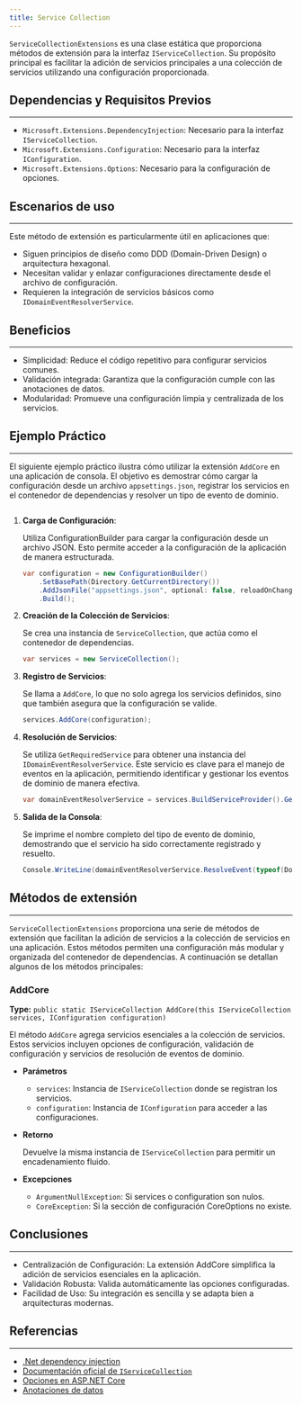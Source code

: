 ```yaml
---
title: Service Collection
---
```



`ServiceCollectionExtensions` es una clase estática que proporciona métodos de extensión para la interfaz `IServiceCollection`. Su propósito principal es facilitar la adición de servicios principales a una colección de servicios utilizando una configuración proporcionada.

## Dependencias y Requisitos Previos
---
- `Microsoft.Extensions.DependencyInjection`: Necesario para la interfaz `IServiceCollection`.
- `Microsoft.Extensions.Configuration`: Necesario para la interfaz `IConfiguration`.
- `Microsoft.Extensions.Options`: Necesario para la configuración de opciones.

## Escenarios de uso
---

Este método de extensión es particularmente útil en aplicaciones que:

- Siguen principios de diseño como DDD (Domain-Driven Design) o arquitectura hexagonal.
- Necesitan validar y enlazar configuraciones directamente desde el archivo de configuración.
- Requieren la integración de servicios básicos como `IDomainEventResolverService`.

## Beneficios
---

- Simplicidad: Reduce el código repetitivo para configurar servicios comunes.
- Validación integrada: Garantiza que la configuración cumple con las anotaciones de datos.
- Modularidad: Promueve una configuración limpia y centralizada de los servicios.

## Ejemplo Práctico
---

El siguiente ejemplo práctico ilustra cómo utilizar la extensión `AddCore` en una aplicación de consola. El objetivo es demostrar cómo cargar la configuración desde un archivo `appsettings.json`, registrar los servicios en el contenedor de dependencias y resolver un tipo de evento de dominio.

```csharp url="samples/CodeDesignPlus.Net.Core.Sample/Program.cs" 
```

<Steps>

1. **Carga de Configuración**: 

    Utiliza ConfigurationBuilder para cargar la configuración desde un archivo JSON. Esto permite acceder a la configuración de la aplicación de manera estructurada.

    ```csharp 
    var configuration = new ConfigurationBuilder()
        .SetBasePath(Directory.GetCurrentDirectory())
        .AddJsonFile("appsettings.json", optional: false, reloadOnChange: true)
        .Build();
    ```

2. **Creación de la Colección de Servicios**:

    Se crea una instancia de `ServiceCollection`, que actúa como el contenedor de dependencias.

    ```csharp
    var services = new ServiceCollection();
    ```

3. **Registro de Servicios**:

    Se llama a `AddCore`, lo que no solo agrega los servicios definidos, sino que también asegura que la configuración se valide.

    ```csharp
    services.AddCore(configuration);
    ```

4. **Resolución de Servicios**:

    Se utiliza `GetRequiredService` para obtener una instancia del ``IDomainEventResolverService``. Este servicio es clave para el manejo de eventos en la aplicación, permitiendo identificar y gestionar los eventos de dominio de manera efectiva.

    ```csharp
    var domainEventResolverService = services.BuildServiceProvider().GetRequiredService<IDomainEventResolverService>();
    ```

5. **Salida de la Consola**:

    Se imprime el nombre completo del tipo de evento de dominio, demostrando que el servicio ha sido correctamente registrado y resuelto.

    ```csharp
    Console.WriteLine(domainEventResolverService.ResolveEvent(typeof(DomainEventSample)).FullName);
    ```

</Steps>

## Métodos de extensión
---

`ServiceCollectionExtensions` proporciona una serie de métodos de extensión que facilitan la adición de servicios a la colección de servicios en una aplicación. Estos métodos permiten una configuración más modular y organizada del contenedor de dependencias. A continuación se detallan algunos de los métodos principales:
   
### AddCore
**Type:** `public static IServiceCollection AddCore(this IServiceCollection services, IConfiguration configuration)`

El método `AddCore` agrega servicios esenciales a la colección de servicios. Estos servicios incluyen opciones de configuración, validación de configuración y servicios de resolución de eventos de dominio.

- **Parámetros**

    - `services`: Instancia de `IServiceCollection` donde se registran los servicios.
    - `configuration`: Instancia de `IConfiguration` para acceder a las configuraciones.

- **Retorno**

    Devuelve la misma instancia de `IServiceCollection` para permitir un encadenamiento fluido.

- **Excepciones**

    - `ArgumentNullException`: Si services o configuration son nulos.
    - `CoreException`: Si la sección de configuración CoreOptions no existe.

## Conclusiones
---

- Centralización de Configuración: La extensión AddCore simplifica la adición de servicios esenciales en la aplicación.
- Validación Robusta: Valida automáticamente las opciones configuradas.
- Facilidad de Uso: Su integración es sencilla y se adapta bien a arquitecturas modernas.

## Referencias
---

- [.Net dependency injection](https://learn.microsoft.com/en-us/dotnet/core/extensions/dependency-injection)
- [Documentación oficial de `IServiceCollection`](https://learn.microsoft.com/en-us/dotnet/api/microsoft.extensions.dependencyinjection.iservicecollection?view=net-9.0-pp)
- [Opciones en ASP.NET Core](https://learn.microsoft.com/en-us/aspnet/core/fundamentals/configuration/options?view=aspnetcore-9.0)
- [Anotaciones de datos](https://learn.microsoft.com/en-us/dotnet/api/system.componentmodel.dataannotations?view=net-9.0)
